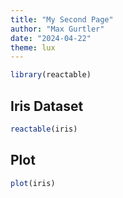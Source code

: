 ```yaml
---
title: "My Second Page"
author: "Max Gurtler"
date: "2024-04-22"
theme: lux
---
```


```r
library(reactable)
```

:::{.panel-tabset}

## Iris Dataset

```r
reactable(iris)
```

## Plot

```r
plot(iris)
```

:::